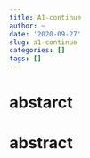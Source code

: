 ```yaml
---
title: A1-continue
author: ~
date: '2020-09-27'
slug: a1-continue
categories: []
tags: []
---
```

# abstarct 

# abstract